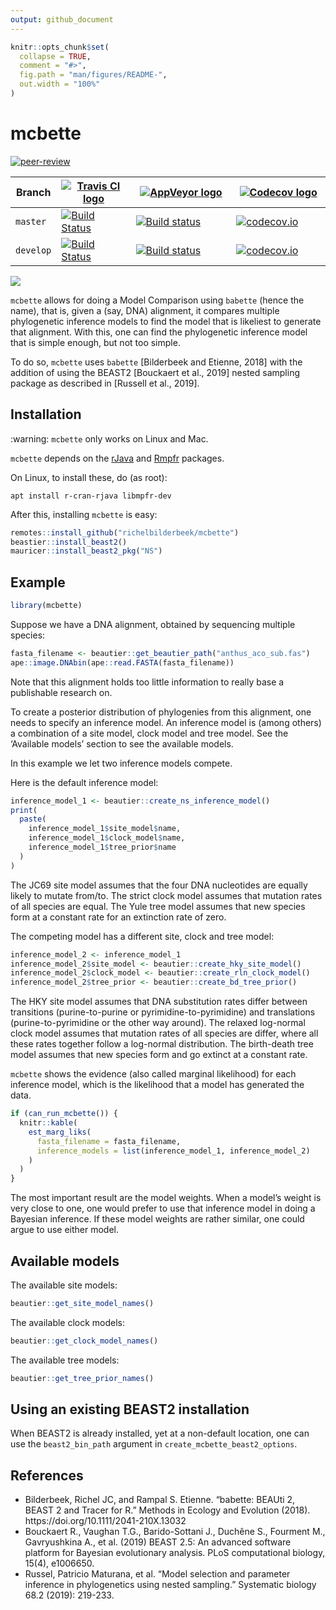 ```yaml
---
output: github_document
---
```


<!-- README.md is generated from README.Rmd. Please edit that file -->

```r
knitr::opts_chunk$set(
  collapse = TRUE,
  comment = "#>",
  fig.path = "man/figures/README-",
  out.width = "100%"
)
```

# mcbette

<!-- badges: start -->
[![peer-review](https://badges.ropensci.org/360_status.svg)](https://github.com/ropensci/software-review/issues/360)

Branch   |[![Travis CI logo](man/figures/TravisCI.png)](https://travis-ci.org)                                                                 |[![AppVeyor logo](man/figures/AppVeyor.png)](https://www.appveyor.com)                                                                                                            |[![Codecov logo](man/figures/Codecov.png)](https://www.codecov.io)
---------|-------------------------------------------------------------------------------------------------------------------------------------|----------------------------------------------------------------------------------------------------------------------------------------------------------------------------------|------------------------------------------------------------------------------------------------------------------------------------------------------------------
`master` |[![Build Status](https://travis-ci.org/richelbilderbeek/mcbette.svg?branch=master)](https://travis-ci.org/richelbilderbeek/mcbette)  |[![Build status](https://ci.appveyor.com/api/projects/status/co69b54ljo135b5x/branch/master?svg=true)](https://ci.appveyor.com/project/richelbilderbeek/mcbette/branch/master)    |[![codecov.io](https://codecov.io/github/richelbilderbeek/mcbette/coverage.svg?branch=master)](https://codecov.io/github/richelbilderbeek/mcbette?branch=master)
`develop`|[![Build Status](https://travis-ci.org/richelbilderbeek/mcbette.svg?branch=develop)](https://travis-ci.org/richelbilderbeek/mcbette) |[![Build status](https://ci.appveyor.com/api/projects/status/co69b54ljo135b5x/branch/develop?svg=true)](https://ci.appveyor.com/project/richelbilderbeek/mcbette/branch/develop)  |[![codecov.io](https://codecov.io/github/richelbilderbeek/mcbette/coverage.svg?branch=develop)](https://codecov.io/github/richelbilderbeek/mcbette?branch=develop)
<!-- badges: end -->

![](man/figures/mcbette_logo.png)

`mcbette` allows for doing a Model Comparison using `babette` (hence the name),
that is, given a (say, DNA) alignment, it compares multiple phylogenetic inference 
models to find the model that is likeliest to generate that alignment.
With this, one can find the phylogenetic inference model that is
simple enough, but not too simple.

To do so, `mcbette` uses `babette` [Bilderbeek and Etienne, 2018] with the addition
of using the BEAST2 [Bouckaert et al., 2019] nested sampling package
as described in [Russell et al., 2019].

## Installation

:warning: `mcbette` only works on Linux and Mac.

`mcbette` depends on the [rJava](https://cran.r-project.org/package=rJava) 
and [Rmpfr](https://cran.r-project.org/package=Rmpfr) packages.

On Linux, to install these, do (as root):

```
apt install r-cran-rjava libmpfr-dev
```

After this, installing `mcbette` is easy:

```r
remotes::install_github("richelbilderbeek/mcbette")
beastier::install_beast2()
mauricer::install_beast2_pkg("NS")
```

## Example

```r
library(mcbette)
```

Suppose we have a DNA alignment, obtained by sequencing multiple
species:

```r
fasta_filename <- beautier::get_beautier_path("anthus_aco_sub.fas")
ape::image.DNAbin(ape::read.FASTA(fasta_filename))
```

Note that this alignment holds too little information to really base
a publishable research on.

To create a posterior distribution of phylogenies from this alignment,
one needs to specify an inference model. An inference model 
is (among others) a combination of a site model, clock model and tree 
model. See the 'Available models' section to see the available models.

In this example we let two inference models compete.

Here is the default inference model:

```r
inference_model_1 <- beautier::create_ns_inference_model()
print(
  paste(
    inference_model_1$site_model$name,
    inference_model_1$clock_model$name,
    inference_model_1$tree_prior$name
  )
)
```

The JC69 site model assumes that the four DNA nucleotides are equally
likely to mutate from/to. The strict clock model assumes that mutation
rates of all species are equal. The Yule tree model assumes that new
species form at a constant rate for an extinction rate of zero.

The competing model has a different site, clock and tree model:

```r
inference_model_2 <- inference_model_1
inference_model_2$site_model <- beautier::create_hky_site_model()
inference_model_2$clock_model <- beautier::create_rln_clock_model()
inference_model_2$tree_prior <- beautier::create_bd_tree_prior()
```

The HKY site model assumes that DNA substitution rates differ between
transitions (purine-to-purine or pyrimidine-to-pyrimidine) and 
translations (purine-to-pyrimidine or the other way around).
The relaxed log-normal clock model assumes that mutation
rates of all species are differ, where all these rates together follow
a log-normal distribution. 
The birth-death tree model assumes that new
species form and go extinct at a constant rate.

`mcbette` shows the evidence (also called marginal likelihood)
for each inference model, which is the likelihood that a model
has generated the data.

```r
if (can_run_mcbette()) {
  knitr::kable(
    est_marg_liks(
      fasta_filename = fasta_filename,
      inference_models = list(inference_model_1, inference_model_2)
    )
  )
}
```

The most important result are the model weights.
When a model's weight is very close to one, 
one would prefer to use that inference model in doing a Bayesian inference.
If these model weights are rather similar, one could argue to use either
model. 

## Available models

The available site models:

```r
beautier::get_site_model_names()
```

The available clock models:

```r
beautier::get_clock_model_names()
```

The available tree models:

```r
beautier::get_tree_prior_names()
```

## Using an existing BEAST2 installation

When BEAST2 is already installed, yet at a non-default location,
one can use the `beast2_bin_path` argument in
`create_mcbette_beast2_options`.

## References

 * Bilderbeek, Richel JC, and Rampal S. Etienne. "babette: BEAUti 2, BEAST 2 and Tracer for R." Methods in Ecology and Evolution (2018). https://doi.org/10.1111/2041-210X.13032
 * Bouckaert R., Vaughan T.G., Barido-Sottani J., Duchêne S., Fourment M., Gavryushkina A., et al. (2019) BEAST 2.5: An advanced software platform for Bayesian evolutionary analysis. PLoS computational biology, 15(4), e1006650.
 * Russel, Patricio Maturana, et al. "Model selection and parameter inference in phylogenetics using nested sampling." Systematic biology 68.2 (2019): 219-233.

